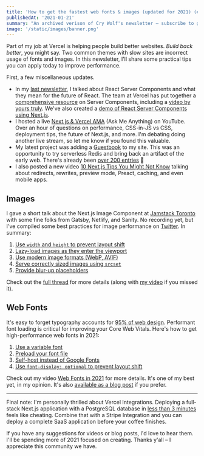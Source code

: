 ```yaml
---
title: 'How to get the fastest web fonts & images (updated for 2021) (#27)'
publishedAt: '2021-01-21'
summary: "An archived verison of Cry Wolf's newsletter – subscribe to get early access."
image: '/static/images/banner.png'
---
```


Part of my job at Vercel is helping people build better websites. _Build back better_, you might say. Two common themes with slow sites are incorrect usage of fonts and images. In this newsletter, I'll share some practical tips you can apply today to improve performance.

First, a few miscellaneous updates.

- In my [last newsletter](https://crywolf.me/newsletter/26), I talked about React Server Components and what they mean for the future of React. The team at Vercel has put together a [comprehensive resource](https://vercel.com/blog/everything-about-react-server-components) on Server Components, including a [video by yours truly](https://www.youtube.com/watch?v=DuSa5E-GgwU). We've also created a [demo of React Server Components using Next.js](https://next-server-components.vercel.app/).
- I hosted a live [Next.js & Vercel AMA](https://www.youtube.com/watch?v=CwxS86AQNu8) (Ask Me Anything) on YouTube. Over an hour of questions on performance, CSS-in-JS vs CSS, deployment tips, the future of Next.js, and more. I'm debating doing another live stream, so let me know if you found this valuable.
- My latest project was adding a [Guestbook](https://crywolf.me/guestbook) to my site. This was an opportunity to try serverless Redis and bring back an artifact of the early web. There's already been [over 200 entries](https://crywolf.me/guestbook) 🤯
- I also posted a new video [10 Next.js Tips You Might Not Know](https://www.youtube.com/watch?v=R59e1Vl5lO8) talking about redirects, rewrites, preview mode, Preact, caching, and even mobile apps.

## Images

I gave a short talk about the Next.js Image Component at [Jamstack Toronto](https://twitter.com/MHillestad/status/1351931891176247296) with some fine folks from Gatsby, Netlify, and Sanity. No recording yet, but I've compiled some best practices for image performance on [Twitter](https://twitter.com/leeerob/status/1352264153411497993). In summary:

1. [Use `width` and `height` to prevent layout shift](https://twitter.com/leeerob/status/1352264154481045506)
2. [Lazy-load images as they enter the viewport](https://twitter.com/leeerob/status/1352264155902963712)
3. [Use modern image formats (WebP, AVIF)](https://twitter.com/leeerob/status/1352264157228388352)
4. [Serve correctly sized images using `srcset`](https://twitter.com/leeerob/status/1352264158281129986)
5. [Provide blur-up placeholders](https://twitter.com/leeerob/status/1352264162248957953)

Check out the [full thread](https://twitter.com/leeerob/status/1352264153411497993) for more details (along with [my video](https://www.youtube.com/watch?v=h0gj4gOjz44&feature=youtu.be) if you missed it).

## Web Fonts

It's easy to forget typography accounts for [95% of web design](https://ia.net/topics/the-web-is-all-about-typography-period/). Performant font loading is critical for improving your Core Web Vitals. Here's how to get high-performance web fonts in 2021:

1. [Use a variable font](https://twitter.com/leeerob/status/1345554814248374273)
2. [Preload your font file](https://twitter.com/leeerob/status/1345554815158546432)
3. [Self-host instead of Google Fonts](https://twitter.com/leeerob/status/1345554816140005379)
4. [Use `font-display: optional` to prevent layout shift](https://twitter.com/leeerob/status/1345554817092083712)

Check out my video [Web Fonts in 2021](https://www.youtube.com/watch?v=G0cOQ79WKZE) for more details. It's one of my best yet, in my opinion. It's also [available as a blog post](https://crywolf.me/blog/fonts) if you prefer.

---

Final note: I'm personally thrilled about Vercel Integrations. Deploying a full-stack Next.js application with a PostgreSQL database in [less than 3 minutes](https://twitter.com/leeerob/status/1351576575888797696) feels like cheating. Combine that with a Stripe Integration and you can deploy a complete SaaS application before your coffee finishes.

If you have any suggestions for videos or blog posts, I'd love to hear them. I'll be spending more of 2021 focused on creating. Thanks y'all – I appreciate this community we have.
